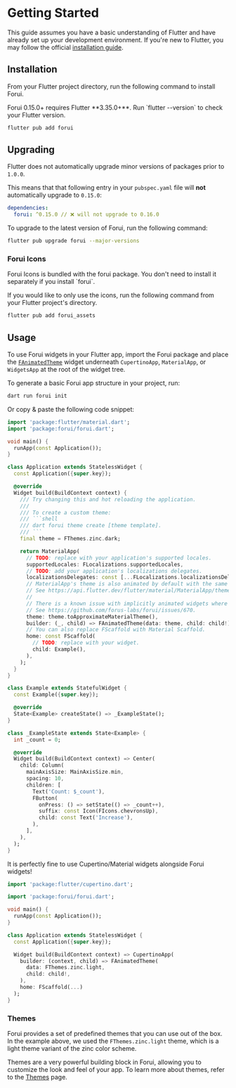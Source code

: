 
# Getting Started

This guide assumes you have a basic understanding of Flutter and have already set up your development environment.
If you're new to Flutter, you may follow the official [installation guide](https://docs.flutter.dev/get-started).

## Installation

From your Flutter project directory, run the following command to install Forui.

<Callout type="warning">
  Forui 0.15.0+ requires Flutter **3.35.0+**. Run `flutter --version` to check your Flutter version.
</Callout>

```bash filename="bash" copy
flutter pub add forui
```

## Upgrading

Flutter does not automatically upgrade minor versions of packages prior to `1.0.0`.

This means that that following entry in your `pubspec.yaml` file will **not** automatically upgrade to `0.15.0`:

```yaml filename="pubspec.yaml"
dependencies:
  forui: ^0.15.0 // ❌ will not upgrade to 0.16.0
```

To upgrade to the latest version of Forui, run the following command:

```bash filename="bash" copy
flutter pub upgrade forui --major-versions
```

### Forui Icons

<Callout type="info">
    Forui Icons is bundled with the forui package. You don't need to install it separately if you install `forui`.
</Callout>

If you would like to only use the icons, run the following command from your Flutter project's directory.

```bash filename="bash" copy
flutter pub add forui_assets
```

## Usage

To use Forui widgets in your Flutter app, import the Forui package and place the
[`FAnimatedTheme`](https://pub.dev/documentation/forui/latest/forui.theme/FAnimatedTheme-class.html) widget underneath
`CupertinoApp`, `MaterialApp`, or `WidgetsApp` at the root of the widget tree.

To generate a basic Forui app structure in your project, run:

```bash filename="bash" copy
dart run forui init
```

Or copy & paste the following code snippet:
```dart filename='main.dart' copy
import 'package:flutter/material.dart';
import 'package:forui/forui.dart';

void main() {
  runApp(const Application());
}

class Application extends StatelessWidget {
  const Application({super.key});

  @override
  Widget build(BuildContext context) {
    /// Try changing this and hot reloading the application.
    ///
    /// To create a custom theme:
    /// ```shell
    /// dart forui theme create [theme template].
    /// ```
    final theme = FThemes.zinc.dark;

    return MaterialApp(
      // TODO: replace with your application's supported locales.
      supportedLocales: FLocalizations.supportedLocales,
      // TODO: add your application's localizations delegates.
      localizationsDelegates: const [...FLocalizations.localizationsDelegates],
      // MaterialApp's theme is also animated by default with the same duration and curve.
      // See https://api.flutter.dev/flutter/material/MaterialApp/themeAnimationStyle.html for how to configure this.
      //
      // There is a known issue with implicitly animated widgets where their transition occurs AFTER the theme's.
      // See https://github.com/forus-labs/forui/issues/670.
      theme: theme.toApproximateMaterialTheme(),
      builder: (_, child) => FAnimatedTheme(data: theme, child: child!),
      // You can also replace FScaffold with Material Scaffold.
      home: const FScaffold(
        // TODO: replace with your widget.
        child: Example(),
      ),
    );
  }
}

class Example extends StatefulWidget {
  const Example({super.key});

  @override
  State<Example> createState() => _ExampleState();
}

class _ExampleState extends State<Example> {
  int _count = 0;

  @override
  Widget build(BuildContext context) => Center(
    child: Column(
      mainAxisSize: MainAxisSize.min,
      spacing: 10,
      children: [
        Text('Count: $_count'),
        FButton(
          onPress: () => setState(() => _count++),
          suffix: const Icon(FIcons.chevronsUp),
          child: const Text('Increase'),
        ),
      ],
    ),
  );
}

```

It is perfectly fine to use Cupertino/Material widgets alongside Forui widgets!

```dart filename="main.dart" {3,12-18} copy
import 'package:flutter/cupertino.dart';

import 'package:forui/forui.dart';

void main() {
  runApp(const Application());
}

class Application extends StatelessWidget {
  const Application({super.key});

  Widget build(BuildContext context) => CupertinoApp(
    builder: (context, child) => FAnimatedTheme(
      data: FThemes.zinc.light,
      child: child!,
    ),
    home: FScaffold(...)
  );
}
```

### Themes

Forui provides a set of predefined themes that you can use out of the box.
In the example above, we used the `FThemes.zinc.light` theme, which is a light theme variant of the zinc color scheme.

Themes are a very powerful building block in Forui, allowing you to customize the look and feel of your app.
To learn more about themes, refer to the [Themes](/docs/themes) page.
